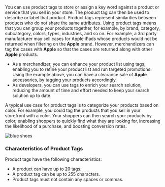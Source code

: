 You can use product tags to store or assign a key word against a product or service that you sell in your store. The product tag can then be used to describe or label that product. Product tags represent similarities between products who do not share the same attributes. Using product tags means that you can group your products together, for example, by brand, category, subcategory, colors, types, industries, and so on. For example, a 3rd party manufacturer may sell cases for Apple iPads whose products would not be returned when filtering on the **Apple** brand. However, merchandizers can tag the cases with **Apple** so that the cases are returned along with other **Apple** products.

- As a merchandizer, you can enhance your product list using tags, enabling you to refine your product list and run targeted promotions. Using the example above, you can have a clearance sale of **Apple** accessories, by tagging your products accordingly.
- As developers, you can use tags to enrich your search solution, reducing the amount of time and effort needed to keep your search solution up to date.

A typical use case for product tags is to categorize your products based on color. For example, you could tag the products that you sell in your storefront with a color. Your shoppers can then search your products by color, enabling shoppers to quickly find what they are looking for, increasing the likelihood of a purchase, and boosting conversion rates.

![blue shoes](/assets/blue_shoes.png)

### Characteristics of Product Tags

Product tags have the following characteristics:

- A product can have up to 20 tags.
- A product tag can be up to 255 characters.
- Product tags must not contain any spaces or commas.


